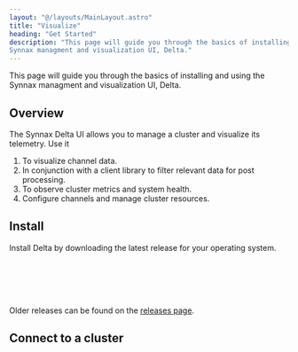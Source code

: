```yaml
---
layout: "@/layouts/MainLayout.astro"
title: "Visualize"
heading: "Get Started"
description: "This page will guide you through the basics of installing and using the
Synnax managment and visualization UI, Delta."
---
```



This page will guide you through the basics of installing and using the Synnax managment
and visualization UI, Delta.

## Overview

The Synnax Delta UI allows you to manage a cluster and visualize its telemetry. Use it

1. To visualize channel data.
2. In conjunction with a client library to filter relevant data for post processing.
3. To observe cluster metrics and system health.
4. Configure channels and manage cluster resources.

## Install

Install Delta by downloading the latest release for your operating system.

<br />
<br />
<Space direction="x" justify="center">
    <DeltaDownloadButton client:load />
</Space>
<br />
<br />

Older releases can be found on the [releases page](https://github.com/synnaxlabs/synnax/releases).

## Connect to a cluster

